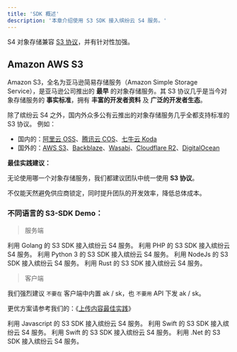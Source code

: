 ```yaml
---
title: 'SDK 概述'
description: '本章介绍使用 S3 SDK 接入缤纷云 S4 服务。'
---
```


<Tip>S4 对象存储兼容 [S3 协议](https://docs.aws.amazon.com/zh_cn/s3/)，并有针对性加强。</Tip>

## Amazon AWS S3
Amazon S3，全名为亚马逊简易存储服务（Amazon Simple Storage Service），是亚马逊公司推出的 **最早** 的对象存储服务。其 S3 协议几乎是当今对象存储服务的 **事实标准**，拥有 **丰富的开发者资料** 及 **广泛的开发者生态**。

除了缤纷云 S4 之外，国内外众多公有云推出的对象存储服务几乎全都支持标准的 S3 协议。
例如：
- 国内的：[阿里云 OSS](https://help.aliyun.com/zh/oss/developer-reference/compatibility-with-amazon-s3-1/)、[腾讯云 COS](https://cloud.tencent.com/document/product/436/37421)、[七牛云 Koda](https://developer.qiniu.com/kodo/4086/aws-s3-compatible)
- 国外的：[AWS S3](https://aws.amazon.com/cn/s3/)、[Backblaze](https://www.backblaze.com/)、[Wasabi](https://wasabi.com/)、[Cloudflare R2](https://www.cloudflare.com/zh-cn/developer-platform/r2/)、[DigitalOcean](https://www.digitalocean.com/products/spaces)

<Check>

**最佳实践建议：**

无论使用哪一个对象存储服务，我们都建议团队中统一使用 **S3 协议**。

不仅能天然避免供应商锁定，同时提升团队的开发效率，降低总体成本。

</Check>

### 不同语言的 S3-SDK Demo：

>服务端
<CardGroup cols={3}>
  <Card 
    title="Golang"
    icon="golang"
    href="/sdk/openapi.json"
  >
    利用 Golang 的 S3 SDK 接入缤纷云 S4 服务。
  </Card>
  <Card 
    title="PHP"
    icon="php"
    href="/sdk/openapi.json"
  >
    利用 PHP 的 S3 SDK 接入缤纷云 S4 服务。
  </Card>
  <Card 
    title="Python 3"
    icon="python"
    href="/sdk/openapi.json"
  >
    利用 Python 3 的 S3 SDK 接入缤纷云 S4 服务。
  </Card>
  <Card 
    title="NodeJs"
    icon="node-js"
    href="/sdk/openapi.json"
  >
    利用 NodeJs 的 S3 SDK 接入缤纷云 S4 服务。
  </Card>
  <Card 
    title="Rust"
    icon="rust"
    href="/sdk/openapi.json"
  >
    利用 Rust 的 S3 SDK 接入缤纷云 S4 服务。
  </Card>
</CardGroup>

>客户端
<Warning>

我们强烈建议 `不要在` 客户端中内置 ak / sk，也 `不要用` API 下发 ak / sk。

更优方案请参考我们的：《[上传内容最佳实践](/best-practice/web-uploads)》

</Warning>
<CardGroup cols={2}>
  <Card 
    title="Javascript"
    icon="js"
    href="/sdk/openapi.json"
  >
    利用 Javascript 的 S3 SDK 接入缤纷云 S4 服务。
  </Card>
  <Card 
    title="Apple"
    icon="swift"
    href="/sdk/openapi.json"
  >
    利用 Swift 的 S3 SDK 接入缤纷云 S4 服务。
  </Card>
  <Card 
    title="Android"
    icon="android"
    href="/sdk/openapi.json"
  >
    利用 Swift 的 S3 SDK 接入缤纷云 S4 服务。
  </Card>
  <Card 
    title="Windows"
    icon="windows"
    href="/sdk/openapi.json"
  >
    利用 .Net 的 S3 SDK 接入缤纷云 S4 服务。
  </Card>
</CardGroup>